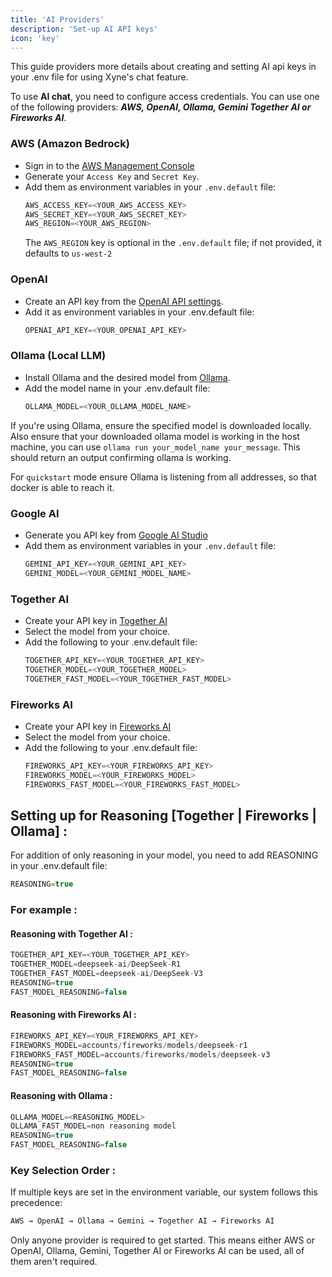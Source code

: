 ```yaml
---
title: 'AI Providers' 
description: 'Set-up AI API keys'
icon: 'key'
---
```


This guide providers more details about creating and setting AI api keys in your .env file for using Xyne's chat feature.

To use **AI chat**, you need to configure access credentials. You can use one of the following providers: ***AWS, OpenAI, Ollama, Gemini Together AI or Fireworks AI***.

### AWS (Amazon Bedrock) 

- Sign in to the [AWS Management Console](https://console.aws.amazon.com/console/home)
- Generate your ```Access Key``` and ```Secret Key```.
- Add them as environment variables in your ```.env.default``` file:
    ```javascript   .env.default
    AWS_ACCESS_KEY=<YOUR_AWS_ACCESS_KEY> 
    AWS_SECRET_KEY=<YOUR_AWS_SECRET_KEY>  
    AWS_REGION=<YOUR_AWS_REGION>     
    ```
    <Note> The ```AWS_REGION``` key is optional in the ```.env.default``` file; if not provided, it defaults to ```us-west-2``` </Note>

### OpenAI
- Create an API key from the [OpenAI API settings](https://platform.openai.com/settings/organization/api-keys).
- Add it as environment variables in your .env.default file:
    ```javascript .env.default
    OPENAI_API_KEY=<YOUR_OPENAI_API_KEY> 
    ```
### Ollama (Local LLM)
- Install Ollama and the desired model from [Ollama](https://ollama.com/).
- Add the model name in your .env.default file:
    ```javascript .env.default
    OLLAMA_MODEL=<YOUR_OLLAMA_MODEL_NAME> 
    ```
<Tip> If you're using Ollama, ensure the specified model is downloaded locally. </Tip> 
<Tip> Also ensure that your downloaded ollama model is working in the host machine, you can use ```ollama run your_model_name your_message```. This should return an output confirming ollama is working.</Tip> 

<Warning> For ```quickstart``` mode ensure Ollama is listening from all addresses, so that docker is able to reach it. </Warning>

### Google AI
- Generate you API key from [Google AI Studio](https://aistudio.google.com/app/apikey)
- Add them as environment variables in your ```.env.default``` file:
    ```javascript   .env.default
    GEMINI_API_KEY=<YOUR_GEMINI_API_KEY> 
    GEMINI_MODEL=<YOUR_GEMINI_MODEL_NAME>  

### Together AI
- Create your API key in [Together AI](https://www.together.ai/)
- Select the model from your choice.
- Add the following to your .env.default file:
    ```javascript .env.default
    TOGETHER_API_KEY=<YOUR_TOGETHER_API_KEY>
    TOGETHER_MODEL=<YOUR_TOGETHER_MODEL>
    TOGETHER_FAST_MODEL=<YOUR_TOGETHER_FAST_MODEL>
    ```

### Fireworks AI
- Create your API key in [Fireworks AI](https://fireworks.ai/)
- Select the model from your choice.
- Add the following to your .env.default file:
    ```javascript .env.default
    FIREWORKS_API_KEY=<YOUR_FIREWORKS_API_KEY>
    FIREWORKS_MODEL=<YOUR_FIREWORKS_MODEL>
    FIREWORKS_FAST_MODEL=<YOUR_FIREWORKS_FAST_MODEL>
    ```

## Setting up for Reasoning [Together | Fireworks | Ollama] : 

For addition of only reasoning in your model, you need to add REASONING in your .env.default file:
```javascript .env.default
REASONING=true
```

### For example : 

#### Reasoning with Together AI : 

```javascript .env.default
TOGETHER_API_KEY=<YOUR_TOGETHER_API_KEY>
TOGETHER_MODEL=deepseek-ai/DeepSeek-R1
TOGETHER_FAST_MODEL=deepseek-ai/DeepSeek-V3
REASONING=true
FAST_MODEL_REASONING=false
```
#### Reasoning with Fireworks AI : 

```javascript .env.default
FIREWORKS_API_KEY=<YOUR_FIREWORKS_API_KEY>
FIREWORKS_MODEL=accounts/fireworks/models/deepseek-r1
FIREWORKS_FAST_MODEL=accounts/fireworks/models/deepseek-v3
REASONING=true
FAST_MODEL_REASONING=false
```

#### Reasoning with Ollama : 

```javascript .env.default
OLLAMA_MODEL=<REASONING_MODEL>
OLLAMA_FAST_MODEL=non reasoning model
REASONING=true
FAST_MODEL_REASONING=false
```

### Key Selection Order : 
If multiple keys are set in the environment variable, our system follows this precedence:
```javascript 
AWS → OpenAI → Ollama → Gemini → Together AI → Fireworks AI
```
<Tip>Only anyone provider is required to get started. This means either AWS or OpenAI, Ollama, Gemini, Together AI or Fireworks AI can be used, all of them aren't required.</Tip>